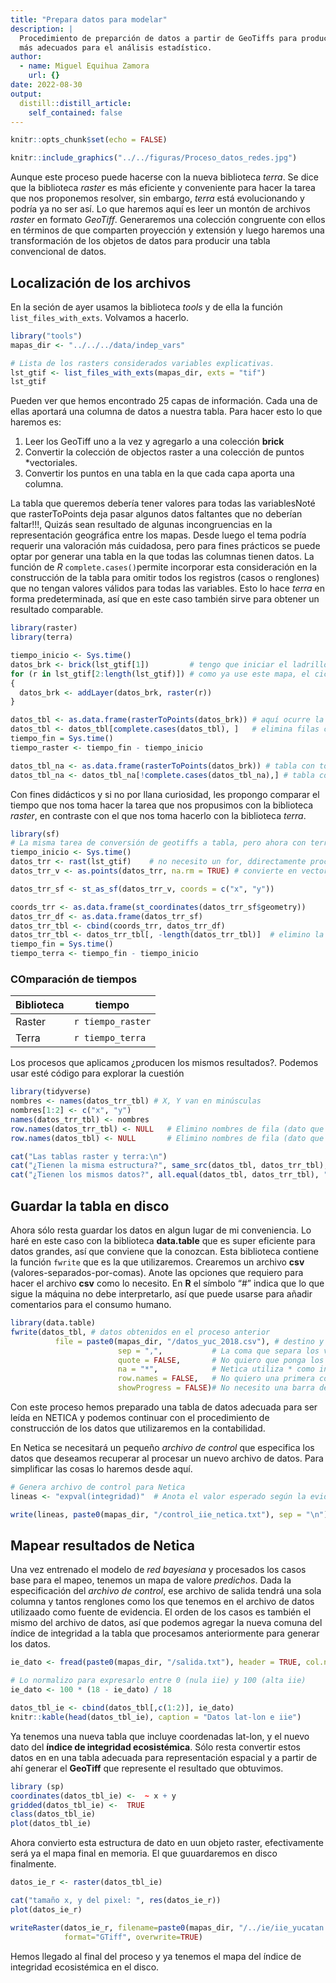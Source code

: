 ```yaml
---
title: "Prepara datos para modelar"
description: |
  Procedimiento de preparción de datos a partir de GeoTiffs para producir datos tabulares
  más adecuados para el análisis estadístico.
author:
  - name: Miguel Equihua Zamora
    url: {}
date: 2022-08-30
output:
  distill::distill_article:
    self_contained: false
---
```



```r
knitr::opts_chunk$set(echo = FALSE)
```


```r

knitr::include_graphics("../../figuras/Proceso_datos_redes.jpg")
```


Aunque este proceso puede hacerse con la nueva biblioteca *terra*. Se dice que la biblioteca *raster* es más eficiente y conveniente para hacer la tarea que nos proponemos resolver, sin embargo, *terra* está evolucionando y podría ya no ser así. Lo que haremos aquí es leer un montón de archivos *raster* en formato *GeoTiff*. Generaremos una colección congruente con ellos en términos de que comparten proyección y extensión y luego haremos una transformación de los objetos de datos para producir una tabla convencional de datos.

## Localización de los archivos

En la seción de ayer usamos la biblioteca *tools* y de ella la función `list_files_with_exts`. Volvamos a hacerlo.

```r
library("tools")
mapas_dir <- "../../../data/indep_vars"

# Lista de los rasters considerados variables explicativas.
lst_gtif <- list_files_with_exts(mapas_dir, exts = "tif")
lst_gtif
```

Pueden ver que hemos encontrado 25 capas de información. Cada una de ellas aportará una columna de datos a nuestra tabla. Para hacer esto lo que haremos es:

1. Leer los GeoTiff uno a la vez y agregarlo a una colección **brick**
2. Convertir la colección de objectos raster a una colección de puntos *vectoriales.
3. Convertir los puntos en una tabla en la que cada capa aporta una columna.

La tabla que queremos debería tener valores para todas las variablesNoté que rasterToPoints deja pasar algunos datos faltantes que no deberían faltar!!!, Quizás sean resultado de algunas incongruencias en la representación geográfica entre los mapas. Desde luego el tema podría requerir una valoración más cuidadosa, pero para fines prácticos se puede optar por generar una tabla en la que todas las columnas tienen datos. La función de *R* `complete.cases()`permite incorporar esta consideración en la construcción de la tabla para omitir todos los registros (casos o renglones) que no tengan valores válidos para todas las variables. Esto lo hace *terra* en forma predeterminada, así que en este caso también sirve para obtener un resultado comparable.


```r
library(raster)
library(terra)

tiempo_inicio <- Sys.time()
datos_brk <- brick(lst_gtif[1])         # tengo que iniciar el ladrillo, así que lo hago aquí
for (r in lst_gtif[2:length(lst_gtif)]) # como ya use este mapa, el ciclo empieza en el mapa 2
{
  datos_brk <- addLayer(datos_brk, raster(r))
}

datos_tbl <- as.data.frame(rasterToPoints(datos_brk)) # aquí ocurre la magia: imágen a tabla!!
datos_tbl <- datos_tbl[complete.cases(datos_tbl), ]   # elimina filas con datos incompletos
tiempo_fin = Sys.time()
tiempo_raster <- tiempo_fin - tiempo_inicio

datos_tbl_na <- as.data.frame(rasterToPoints(datos_brk)) # tabla con todo
datos_tbl_na <- datos_tbl_na[!complete.cases(datos_tbl_na),] # tabla con casos incompletos

```

Con fines didácticos y si no por llana curiosidad, les propongo comparar el tiempo que nos toma hacer la tarea que nos propusimos con la biblioteca *raster*, en contraste con el que nos toma hacerlo con la biblioteca *terra*.

```r
library(sf)
# La misma tarea de conversión de geotiffs a tabla, pero ahora con terra
tiempo_inicio <- Sys.time()
datos_trr <- rast(lst_gtif)    # no necesito un for, ddirectamente procesa la lista de archivos
datos_trr_v <- as.points(datos_trr, na.rm = TRUE) # convierte en vectorial de puntos 

datos_trr_sf <- st_as_sf(datos_trr_v, coords = c("x", "y"))

coords_trr <- as.data.frame(st_coordinates(datos_trr_sf$geometry))
datos_trr_df <- as.data.frame(datos_trr_sf)
datos_trr_tbl <- cbind(coords_trr, datos_trr_df)
datos_trr_tbl <- datos_trr_tbl[, -length(datos_trr_tbl)]  # elimino la última columna (geometry)
tiempo_fin = Sys.time()
tiempo_terra <- tiempo_fin - tiempo_inicio
```

### COmparación de tiempos

|Biblioteca |tiempo |
|-----------|------|
|Raster     |`r tiempo_raster`|
|Terra      |`r tiempo_terra`|


Los procesos que aplicamos ¿producen los mismos resultados?. Podemos usar esté código para explorar la cuestión

```r
library(tidyverse)
nombres <- names(datos_trr_tbl) # X, Y van en minúsculas
nombres[1:2] <- c("x", "y")
names(datos_trr_tbl) <- nombres
row.names(datos_trr_tbl) <- NULL   # Elimino nombres de fila (dato que no necesito aquí)
row.names(datos_tbl) <- NULL       # Elimino nombres de fila (dato que no necesito aquí)

cat("Las tablas raster y terra:\n")
cat("¿Tienen la misma estructura?", same_src(datos_tbl, datos_trr_tbl), "\n")
cat("¿Tienen los mismos datos?", all.equal(datos_tbl, datos_trr_tbl), "\n")
```


## Guardar la tabla en disco
Ahora sólo resta guardar los datos en algun lugar de mi conveniencia. Lo haré en este caso con la biblioteca **data.table** que es super eficiente para datos grandes, así que conviene que la conozcan. Esta biblioteca contiene la función `fwrite` que es la que utilizaremos. Crearemos un archivo **csv** (valores-separados-por-comas). Anote las opciones que requiero para hacer el archivo **csv** como lo necesito. En **R** el símbolo "#" indica que lo que sigue la máquina no debe interpretarlo, así que puede usarse para añadir comentarios para el consumo humano.


```r
library(data.table)
fwrite(datos_tbl, # datos obtenidos en el proceso anterior
          file = paste0(mapas_dir, "/datos_yuc_2018.csv"), # destino y nombre del archivo
                        sep = ",",           # La coma que separa los valores
                        quote = FALSE,       # No quiero que ponga los nombres entre comillas
                        na = "*",            # Netica utiliza * como indicador de dato faltante
                        row.names = FALSE,   # No quiero una primera columna de números "id"
                        showProgress = FALSE)# No necesito una barra de progreso

```

Con este proceso hemos preparado una tabla de datos adecuada para ser leída en NETICA y podemos continuar con el procedimiento de construcción de los datos que utilizaremos en la contabilidad. 

En Netica se necesitará un pequeño *archivo de control* que especifica los datos que deseamos recuperar al procesar un nuevo archivo de datos. Para simplificar las cosas lo haremos desde aquí.

```r
# Genera archivo de control para Netica
lineas <- "expval(integridad)"  # Anota el valor esperado según la evidencia dada

write(lineas, paste0(mapas_dir, "/control_iie_netica.txt"), sep = "\n") # dato por línea "\n"
```


## Mapear resultados de Netica

Una vez entrenado el modelo de *red bayesiana* y procesados los casos base para el mapeo, tenemos un mapa de valore *predichos*. Dada la especificación del *archivo de control*, ese archivo de salida tendrá una sola columna y tantos renglones como los que tenemos en el archivo de datos utilizaado como fuente de evidencia. El orden de los casos es también el mismo del archivo de datos, así que podemos agregar la nueva comuna del índice de integridad a la tabla que procesamos anteriormente para generar los datos.

```r
ie_dato <- fread(paste0(mapas_dir, "/salida.txt"), header = TRUE, col.names = "iie")

# Lo normalizo para expresarlo entre 0 (nula iie) y 100 (alta iie)
ie_dato <- 100 * (18 - ie_dato) / 18

datos_tbl_ie <- cbind(datos_tbl[,c(1:2)], ie_dato) 
knitr::kable(head(datos_tbl_ie), caption = "Datos lat-lon e iie")
```
Ya tenemos una nueva tabla que incluye coordenadas lat-lon, y el nuevo dato del **índice de integridad ecosistémica**. Sólo resta convertir estos datos en en una tabla adecuada para representación espacial y a partir de ahí generar el **GeoTiff** que represente el resultado que obtuvimos.

```r
library (sp)
coordinates(datos_tbl_ie) <-  ~ x + y
gridded(datos_tbl_ie) <-  TRUE
class(datos_tbl_ie)
plot(datos_tbl_ie)

```

Ahora convierto esta estructura de dato en uun objeto raster, efectivamente será ya el mapa final en memoria. El que guuardaremos en disco finalmente.

```r
datos_ie_r <- raster(datos_tbl_ie) 

cat("tamaño x, y del pixel: ", res(datos_ie_r))
plot(datos_ie_r)

writeRaster(datos_ie_r, filename=paste0(mapas_dir, "/../ie/iie_yucatan.tif"), 
            format="GTiff", overwrite=TRUE)

```
Hemos llegado al final del proceso y ya tenemos el mapa del índice de integridad ecosistémica en el disco.



